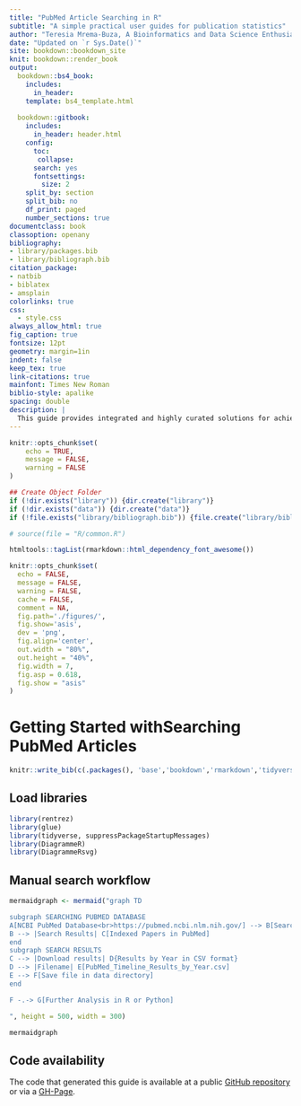 ```yaml
---
title: "PubMed Article Searching in R"
subtitle: "A simple practical user guides for publication statistics"
author: "Teresia Mrema-Buza, A Bioinformatics and Data Science Enthusiast"
date: "Updated on `r Sys.Date()`"
site: bookdown::bookdown_site
knit: bookdown::render_book
output:
  bookdown::bs4_book:
    includes:
      in_header:
    template: bs4_template.html
        
  bookdown::gitbook:
    includes:
      in_header: header.html
    config: 
      toc:
       collapse: 
      search: yes
      fontsettings:
        size: 2
    split_by: section
    split_bib: no
    df_print: paged
    number_sections: true
documentclass: book
classoption: openany
bibliography:
- library/packages.bib
- library/bibliograph.bib
citation_package:
- natbib
- biblatex
- amsplain
colorlinks: true
css:
  - style.css
always_allow_html: true
fig_caption: true
fontsize: 12pt
geometry: margin=1in
indent: false
keep_tex: true
link-citations: true
mainfont: Times New Roman
biblio-style: apalike
spacing: double
description: |
  This guide provides integrated and highly curated solutions for achieving better results.
---
```



```r
knitr::opts_chunk$set(
	echo = TRUE,
	message = FALSE,
	warning = FALSE
)

## Create Object Folder 
if (!dir.exists("library")) {dir.create("library")}
if (!dir.exists("data")) {dir.create("data")}
if (!file.exists("library/bibliograph.bib")) {file.create("library/bibliograph.bib")}

# source(file = "R/common.R")

htmltools::tagList(rmarkdown::html_dependency_font_awesome())

knitr::opts_chunk$set(
  echo = FALSE,
  message = FALSE,
  warning = FALSE,
  cache = FALSE,
  comment = NA,
  fig.path='./figures/',
  fig.show='asis',
  dev = 'png',
  fig.align='center',
  out.width = "80%",
  out.height = "40%",
  fig.width = 7,
  fig.asp = 0.618,
  fig.show = "asis"
)
```

# Getting Started withSearching PubMed Articles {#pubmed-search}

```r
knitr::write_bib(c(.packages(), 'base','bookdown','rmarkdown','tidyverse'), 'library/packages.bib')
```


## Load libraries
```r
library(rentrez)
library(glue)
library(tidyverse, suppressPackageStartupMessages)
library(DiagrammeR)
library(DiagrammeRsvg)
```

## Manual search workflow
```r
mermaidgraph <- mermaid("graph TD

subgraph SEARCHING PUBMED DATABASE
A[NCBI PubMed Database<br>https://pubmed.ncbi.nlm.nih.gov/] --> B[Search Term]
B --> |Search Results| C[Indexed Papers in PubMed]
end
subgraph SEARCH RESULTS
C --> |Download results| D{Results by Year in CSV format}
D --> |Filename| E[PubMed_Timeline_Results_by_Year.csv]
E --> F[Save file in data directory]
end

F -.-> G[Further Analysis in R or Python]

", height = 500, width = 300)

mermaidgraph

```


## Code availability {-}
The code that generated this guide is available at a public [GitHub repository](https://github.com/DataInsights/pubmed-tracking/) or via a [GH-Page](https://DataInsights.github.io/pubmed-tracking/).





